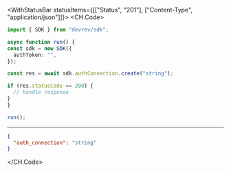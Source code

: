 

<WithStatusBar statusItems={[["Status", "201"], ["Content-Type", "application/json"]]}>
  <CH.Code>
  ```typescript Create.ts
  import { SDK } from "devrev/sdk";

async function run() {
  const sdk = new SDK({
    authToken: "",
  });

  const res = await sdk.authConnection.create("string");

  if (res.statusCode == 200) {
    // handle response
  }
}

run();
  ```
  ---

  ```json Example Response
  {
    "auth_connection": "string"
  }
  ```
  </CH.Code>
</WithStatusBar>
